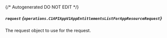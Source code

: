 {/* Autogenerated DO NOT EDIT  */}

##### `request` *{`operations.C1APIAppV1AppEntitlementsListForAppResourceRequest`}*
The request object to use for the request.
<Collapsible openLabel={Labels.showProperties} closeLabel={Labels.hideProperties}>
    <C1APIAppV1AppEntitlementsListForAppResourceRequest/>
</Collapsible>



